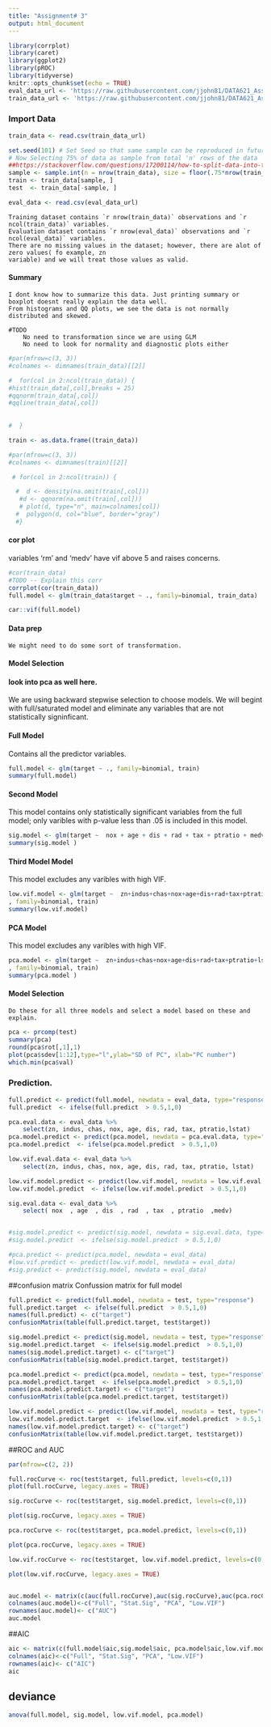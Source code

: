 ```yaml
---
title: "Assignment# 3"
output: html_document
---
```


```r
library(corrplot)
library(caret)
library(ggplot2)
library(pROC)
library(tidyverse)
knitr::opts_chunk$set(echo = TRUE)
eval_data_url <- 'https://raw.githubusercontent.com/jjohn81/DATA621_Assignment_3/master/crime-evaluation-data_modified.csv'
train_data_url <- 'https://raw.githubusercontent.com/jjohn81/DATA621_Assignment_3/master/crime-training-data_modified.csv'
```

### Import Data


```r
train_data <- read.csv(train_data_url)

set.seed(101) # Set Seed so that same sample can be reproduced in future also
# Now Selecting 75% of data as sample from total 'n' rows of the data 
##https://stackoverflow.com/questions/17200114/how-to-split-data-into-training-testing-sets-using-sample-function
sample <- sample.int(n = nrow(train_data), size = floor(.75*nrow(train_data)), replace = F)
train <- train_data[sample, ]
test  <- train_data[-sample, ]

eval_data <- read.csv(eval_data_url)

```
  
    Training dataset contains `r nrow(train_data)` observations and `r ncol(train_data)` variables.
    Evaluation dataset contains `r nrow(eval_data)` observations and `r ncol(eval_data)` variables.
    There are no missing values in the dataset; however, there are alot of zero values( fo example, zn         
    variable) and we will treat those values as valid.

#### Summary 
    I dont know how to summarize this data. Just printing summary or boxplot doesnt really explain the data well. 
    From histograms and QQ plots, we see the data is not normally distributed and skewed.  
    
    #TODO
        No need to transformation since we are using GLM 
        No need to look for normality and diagnostic plots either
    

```r
 

#par(mfrow=c(3, 3))
#colnames <- dimnames(train_data)[[2]]

#  for(col in 2:ncol(train_data)) {
#hist(train_data[,col],breaks = 25)
#qqnorm(train_data[,col])
#qqline(train_data[,col])
    
    
#  }

```

```r
train <- as.data.frame((train_data))

#par(mfrow=c(3, 3))
#colnames <- dimnames(train)[[2]]

 # for(col in 2:ncol(train)) {

  #  d <- density(na.omit(train[,col]))
   #d <- qqnorm(na.omit(train[,col]))
   # plot(d, type="n", main=colnames[col])
  #  polygon(d, col="blue", border="gray")
  #}
```

#### cor plot
variables 'rm' and 'medv'  have vif above 5 and raises concerns. 
```r
#cor(train_data)
#TODO -- Explain this corr 
corrplot(cor(train_data))
full.model <- glm(train_data$target ~ ., family=binomial, train_data)

car::vif(full.model)
```


#### Data prep

    We might need to do some sort of transformation. 
    
    
#### Model Selection
#### look into pca as well here. 
We are using backward stepwise selection to choose models. We will begint with full/saturated model and eliminate any variables that are not statistically signinficant. 

#### Full Model

  Contains all the predictor variables.

```r
full.model <- glm(target ~ ., family=binomial, train)
summary(full.model)

```
#### Second Model
   This model contains only statistically significant variables from the full model; only varibles with p-value less than  .05 is included in this model. 

```r
sig.model <- glm(target ~  nox + age + dis + rad + tax + ptratio + medv ,data=train, family=binomial)
summary(sig.model )

```

#### Third Model Model
   This model excludes any varibles with high VIF.
```r
low.vif.model <- glm(target ~  zn+indus+chas+nox+age+dis+rad+tax+ptratio+lstat     
, family=binomial, train)
summary(low.vif.model)

```
#### PCA Model
 This model excludes any varibles with high VIF.
```r
pca.model <- glm(target ~  zn+indus+chas+nox+age+dis+rad+tax+ptratio+lstat     
, family=binomial, train)
summary(pca.model )

```

#### Model Selection
    Do these for all three models and select a model based on these and explain.
```r
pca <- prcomp(test)
summary(pca)
round(pca$rot[,1],1)
plot(pca$sdev[1:12],type="l",ylab="SD of PC", xlab="PC number")
which.min(pca$val)
```
### Prediction. 
```r
full.predict <- predict(full.model, newdata = eval_data, type="response")
full.predict  <- ifelse(full.predict  > 0.5,1,0)

pca.eval.data <- eval_data %>% 
    select(zn, indus, chas, nox, age, dis, rad, tax, ptratio,lstat)
pca.model.predict <- predict(pca.model, newdata = pca.eval.data, type="response")
pca.model.predict  <- ifelse(pca.model.predict  > 0.5,1,0)

low.vif.eval.data <- eval_data %>% 
    select(zn, indus, chas, nox, age, dis, rad, tax, ptratio, lstat)

low.vif.model.predict <- predict(low.vif.model, newdata = low.vif.eval.data, type="response")
low.vif.model.predict  <- ifelse(low.vif.model.predict  > 0.5,1,0)

sig.eval.data <- eval_data %>% 
    select( nox  , age  , dis  , rad  , tax  , ptratio  ,medv)


#sig.model.predict <- predict(sig.model, newdata = sig.eval.data, type="response")
#sig.model.predict  <- ifelse(sig.model.predict  > 0.5,1,0)

#pca.predict <- predict(pca.model, newdata = eval_data)
#low.vif.predict <- predict(low.vif.model, newdata = eval_data)
#sig.predict <- predict(sig.model, newdata = eval_data)


```
##confusion matrix
Confussion matrix for full model
```r
full.predict <- predict(full.model, newdata = test, type="response")
full.predict.target  <- ifelse(full.predict  > 0.5,1,0)
names(full.predict) <- c("target")
confusionMatrix(table(full.predict.target, test$target))

```

```r
sig.model.predict <- predict(sig.model, newdata = test, type="response")
sig.model.predict.target  <- ifelse(sig.model.predict  > 0.5,1,0)
names(sig.model.predict.target) <- c("target")
confusionMatrix(table(sig.model.predict.target, test$target))

```
```r
pca.model.predict <- predict(pca.model, newdata = test, type="response")
pca.model.predict.target  <- ifelse(pca.model.predict  > 0.5,1,0)
names(pca.model.predict.target) <- c("target")
confusionMatrix(table(pca.model.predict.target, test$target))

```

```r
low.vif.model.predict <- predict(low.vif.model, newdata = test, type="response")
low.vif.model.predict.target  <- ifelse(low.vif.model.predict  > 0.5,1,0)
names(low.vif.model.predict.target) <- c("target")
confusionMatrix(table(low.vif.model.predict.target, test$target))

```
##ROC and AUC
```r
par(mfrow=c(2, 2))

full.rocCurve <- roc(test$target, full.predict, levels=c(0,1))
plot(full.rocCurve, legacy.axes = TRUE)

sig.rocCurve <- roc(test$target, sig.model.predict, levels=c(0,1))

plot(sig.rocCurve, legacy.axes = TRUE)

pca.rocCurve <- roc(test$target, pca.model.predict, levels=c(0,1))

plot(pca.rocCurve, legacy.axes = TRUE)

low.vif.rocCurve <- roc(test$target, low.vif.model.predict, levels=c(0,1))

plot(low.vif.rocCurve, legacy.axes = TRUE)


auc.model <- matrix(c(auc(full.rocCurve),auc(sig.rocCurve),auc(pca.rocCurve),auc(low.vif.rocCurve)), ncol = 4, nrow=1, byrow = T)
colnames(auc.model)<-c("Full", "Stat.Sig", "PCA", "Low.VIF")
rownames(auc.model)<- c("AUC")
auc.model
```



##AIC 
```r
aic <- matrix(c(full.model$aic,sig.model$aic, pca.model$aic,low.vif.model$aic), ncol = 4, nrow=1, byrow = T)
colnames(aic)<-c("Full", "Stat.Sig", "PCA", "Low.VIF")
rownames(aic)<- c("AIC")
aic
```
## deviance
```r
anova(full.model, sig.model, low.vif.model, pca.model)

```


